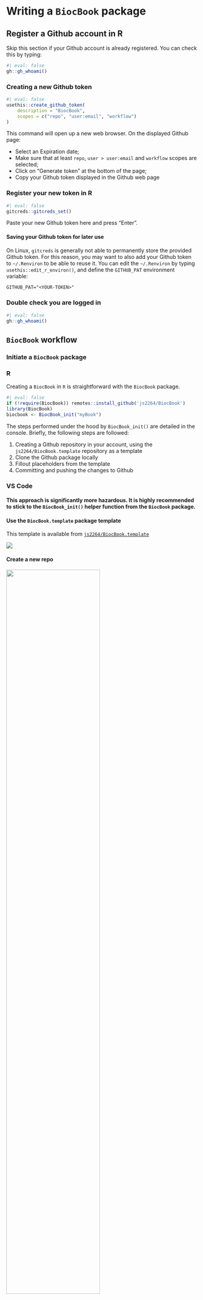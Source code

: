 # Writing a `BiocBook` package

## Register a Github account in R

::: {.callout-tip icon='true'}

Skip this section if your Github account is already 
registered. You can check this by typing: 

```r
#| eval: false
gh::gh_whoami()
```

:::

### Creating a new Github token

```r
#| eval: false
usethis::create_github_token(
    description = "BiocBook", 
    scopes = c("repo", "user:email", "workflow")
)
```

This command will open up a new web browser. On the displayed Github page: 

- Select an Expiration date;
- Make sure that at least `repo`, `user > user:email` and `workflow` scopes are selected;
- Click on "Generate token" at the bottom of the page;
- Copy your Github token displayed in the Github web page

### Register your new token in R

```r
#| eval: false
gitcreds::gitcreds_set()
```

Paste your new Github token here and press "Enter".

::: {.callout-tip icon='true'}

#### Saving your Github token for later use 

On Linux, `gitcreds` is generally not able to permanently store the provided 
Github token. For this reason, you may want to also add your Github token 
to `~/.Renviron` to be able to reuse it. You can edit the `~/.Renviron` by 
typing `usethis::edit_r_environ()`, and define the `GITHUB_PAT` environment variable: 

```txt
GITHUB_PAT="<YOUR-TOKEN>"
```

:::

### Double check you are logged in

```r
#| eval: false
gh::gh_whoami()
```

## `BiocBook` workflow

### Initiate a `BiocBook` package

::: {.panel-tabset group="tools-tabset"}

### R

Creating a `BiocBook` in `R` is straightforward with the `BiocBook` package. 

```r
#| eval: false
if (!require(BiocBook)) remotes::install_github('js2264/BiocBook')
library(BiocBook)
biocbook <- BiocBook_init("myBook")
```

The steps performed under the hood by `BiocBook_init()` are detailed in the 
console. Briefly, the following steps are followed: 

1. Creating a Github repository in your account, using the `js2264/BiocBook.template` repository as a template
2. Clone the Github package locally
3. Fillout placeholders from the template
4. Committing and pushing the changes to Github

### VS Code

::: {.callout-warning icon='true'}

#### This approach is significantly more hazardous. It is highly recommended to stick to the `BiocBook_init()` helper function from the `BiocBook` package. 

:::

#### Use the `BiocBook.template` package template {-}

This template is available from 
[`js2264/BiocBook.template`](https://github.com/js2264/BiocBook.template)

![](images/use_template.jpg)

#### Create a new repo {-}

![](images/new_repo.jpg){width="70%"}

#### Enable `Github Pages` to be deployed

You will need to enable the Github Pages service for your newly created repository. 

- Go to your new `Github` repository;
- Open the "Settings" tab;
- On the leftside bar, clik on the "Pages" tab;
- Select the `gh-pages` branch and the `/docs` folder to deploy your Github Pages.

![](images/gh_pages.jpg)

#### Enter VS Code editor by pressing `.` {-}

![](images/github_vscode.jpg)

#### Fillout placeholders {-}

::: {.callout-warning icon='true'}

Three types of placeholders need to be replaced: 

1. `<Package_name>`
2. `<package_name>`
3. `<github_user>`

Four different files contain these placeholders: 

1. `/inst/assets/_book.yml`
2. `/DESCRIPTION`
3. `/index.qmd`
4. `/.github/workflows/build-and-deploy.yaml`

:::

![](images/github_edit.jpg)

#### Commit changes {-}

![](images/github_commit.jpg)

#### Clone the package to a local computer {-}

:::

### Edit new `BiocBook` chapters

- `add_chapter(biocbook, title)` is used to write new chapters; 
- `add_preamble(biocbook)` is used to add an unnumbered extra page after the Welcome 
page but before the chapters begin.

::: {.callout-warning icon='true'}

#### Don't forget to add any package used in the book pages to `Imports:` or `Suggests:` fields in `DESCRIPTION`. 

This ensures that these packages are installed in the Docker image prior to rendering. 

:::

### Previewing and publishing changes

#### Previewing 

While writing, you can monitor the rendering of your book live as follows: 

```r
#| eval: false
BiocBook_preview(biocbook)
```

This will serve a local live rendering of your book. 

#### Publishing 

Once you are done writing pages of your new book, you should always commit 
your changes and push them to Github. This can be done as follows: 

```r
#| eval: false
BiocBook_publish(biocbook, message = "🚀 Publish")
```

## Writing features 

### Executing code

It's super easy to execute actual code from any `BiocBook` page when rendering the `BiocBook` website. 

#### `R` code

`R` code can be executed and rendered: 

```r
utils::packageVersion("BiocVersion")
```

#### `bash` code

`bash` code can also be executed and rendered: 

```sh
find ../ -name "*.qmd"
```

<!-- 
#### `python` code

Finally, `python` code can also be executed and rendered: 

```python
#| eval: false
import os
os.getcwd()
```

For the rendering of `python` code, you will be limited to 
the `python` packages installed in the Github worker. These packages can be 
listed in the `inst/assets/requirements.txt` file, e.g.: 

```txt
#| eval: false
numpy
pandas >= 2.0.0
```
 -->

### Adding references

References can be listed as `.bib` entries in the bibliography file located in 
`inst/assets/bibliography.bib`. The references can be added in-line using the @ notation, 
e.g. by typing **\@serizay2023**, this will insert the following reference: **@serizay2023**. 

